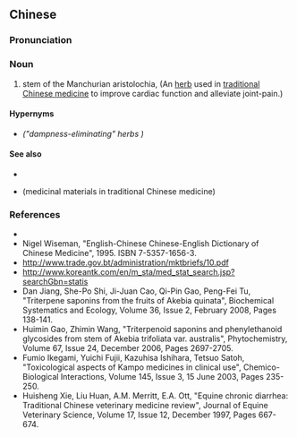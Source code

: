 {{also|关木通}}
==Chinese==
{{zh-forms|s=关木通}}

===Pronunciation===
{{zh-pron
|m=guānmùtōng
|cat=n
}}

===Noun===
{{zh-noun}}

# stem of the Manchurian aristolochia, {{taxlink|Aristolochia manshuriensis|species|noshow=1}} (An [[herb]] used in [[traditional Chinese medicine]] to improve cardiac function and alleviate joint-pain.)

====Hypernyms====
* {{l|zh|利湿药}} ''("dampness-eliminating" herbs )''

====See also====
* {{l|zh|木通}}
* {{l|zh|药材}} (medicinal materials in traditional Chinese medicine)

===References===
* {{pedialite|关木通|lang=zh}}
* Nigel Wiseman, "English-Chinese Chinese-English Dictionary of Chinese Medicine", 1995. ISBN 7-5357-1656-3.
* http://www.trade.gov.bt/administration/mktbriefs/10.pdf
* http://www.koreantk.com/en/m_sta/med_stat_search.jsp?searchGbn=statis
* Dan Jiang, She-Po Shi, Ji-Juan Cao, Qi-Pin Gao, Peng-Fei Tu, "Triterpene saponins from the fruits of Akebia quinata", Biochemical Systematics and Ecology, Volume 36, Issue 2, February 2008, Pages 138-141.
* Huimin Gao, Zhimin Wang, "Triterpenoid saponins and phenylethanoid glycosides from stem of Akebia trifoliata var. australis", Phytochemistry, Volume 67, Issue 24, December 2006, Pages 2697-2705.
* Fumio Ikegami, Yuichi Fujii, Kazuhisa Ishihara, Tetsuo Satoh, "Toxicological aspects of Kampo medicines in clinical use", Chemico-Biological Interactions, Volume 145, Issue 3, 15 June 2003, Pages 235-250.
* Huisheng Xie, Liu Huan, A.M. Merritt, E.A. Ott, "Equine chronic diarrhea: Traditional Chinese veterinary medicine review", Journal of Equine Veterinary Science, Volume 17, Issue 12, December 1997, Pages 667-674.